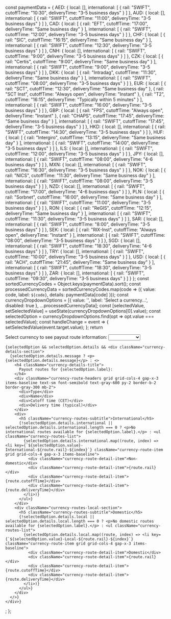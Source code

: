   const paymentData = {
    AED: {
      local: [],
      international: [
        { rail: "SWIFT", cutoffTime: "10:30", deliveryTime: "3-5 business days" }
      ]
    },
    AUD: {
      local: [],
      international: [
        { rail: "SWIFT", cutoffTime: "11:00", deliveryTime: "3-5 business days" }
      ]
    },
    CAD: {
      local: [
        { rail: "EFT", cutoffTime: "17:00", deliveryTime: "Same business day" }
      ],
      international: [
        { rail: "SWIFT", cutoffTime: "12:00", deliveryTime: "3-5 business days" }
      ]
    },
    CHF: {
      local: [
        { rail: "SIC", cutoffTime: "16:15", deliveryTime: "Same business day" }
      ],
      international: [
        { rail: "SWIFT", cutoffTime: "12:30", deliveryTime: "3-5 business days" }
      ]
    },
    CNH: {
      local: [],
      international: [
        { rail: "SWIFT", cutoffTime: "9:00", deliveryTime: "3-5 business days" }
      ]
    },
    CZK: {
      local: [
        { rail: "Certis", cutoffTime: "9:00", deliveryTime: "Same business day" }
      ],
      international: [
        { rail: "SWIFT", cutoffTime: "9:00", deliveryTime: "3-5 business days" }
      ]
    },
    DKK: {
      local: [
        { rail: "Intradag", cutoffTime: "11:30", deliveryTime: "Same business day" }
      ],
      international: [
        { rail: "SWIFT", cutoffTime: "08:00", deliveryTime: "3-5 business days" }
      ]
    },
    EUR: {
      local: [
        { rail: "SCT", cutoffTime: "12:30", deliveryTime: "Same business day" },
        { rail: "SCT Inst", cutoffTime: "Always open", deliveryTime: "Instant" },
        { rail: "T2", cutoffTime: "16:15", deliveryTime: "Typically within 5 minutes" }
      ],
      international: [
        { rail: "SWIFT", cutoffTime: "16:00", deliveryTime: "3-5 business days" }
      ]
    },
    GBP: {
      local: [
        { rail: "FPS", cutoffTime: "Always open", deliveryTime: "Instant" },
        { rail: "CHAPS", cutoffTime: "17:45", deliveryTime: "Same business day" }
      ],
      international: [
        { rail: "SWIFT", cutoffTime: "17:45", deliveryTime: "3-5 business days" }
      ]
    },
    HKD: {
      local: [],
      international: [
        { rail: "SWIFT", cutoffTime: "14:30", deliveryTime: "3-5 business days" }
      ]
    },
    HUF: {
      local: [
        { rail: "Intergiro", cutoffTime: "13:15", deliveryTime: "Same business day" }
      ],
      international: [
        { rail: "SWIFT", cutoffTime: "14:00", deliveryTime: "3-5 business days" }
      ]
    },
    ILS: {
      local: [],
      international: [
        { rail: "SWIFT", cutoffTime: "12:00", deliveryTime: "3-5 business days" }
      ]
    },
    JPY: {
      local: [],
      international: [
        { rail: "SWIFT", cutoffTime: "08:00", deliveryTime: "4-6 business days" }
      ]
    },
    MXN: {
      local: [],
      international: [
        { rail: "SWIFT", cutoffTime: "16:30", deliveryTime: "3-5 business days" }
      ]
    },
    NOK: {
      local: [
        { rail: "NICS", cutoffTime: "11:30", deliveryTime: "Same business day" }
      ],
      international: [
        { rail: "SWIFT", cutoffTime: "08:00", deliveryTime: "3-5 business days" }
      ]
    },
    NZD: {
      local: [],
      international: [
        { rail: "SWIFT", cutoffTime: "17:00", deliveryTime: "4-6 business days" }
      ]
    },
    PLN: {
      local: [
        { rail: "Sorbnet", cutoffTime: "16:00", deliveryTime: "Same business day" }
      ],
      international: [
        { rail: "SWIFT", cutoffTime: "11:00", deliveryTime: "3-5 business days" }
      ]
    },
    RON: {
      local: [
        { rail: "ReGIS", cutoffTime: "12:15", deliveryTime: "Same business day" }
      ],
      international: [
        { rail: "SWIFT", cutoffTime: "11:30", deliveryTime: "3-5 business days" }
      ]
    },
    SAR: {
      local: [],
      international: [
        { rail: "SWIFT", cutoffTime: "8:00", deliveryTime: "3-5 business days" }
      ]
    },
    SEK: {
      local: [
        { rail: "RIX-Inst", cutoffTime: "Always open", deliveryTime: "Instant" }
      ],
      international: [
        { rail: "SWIFT", cutoffTime: "08:00", deliveryTime: "3-5 business days" }
      ]
    },
    SGD: {
      local: [],
      international: [
        { rail: "SWIFT", cutoffTime: "18:30", deliveryTime: "4-6 business days" }
      ]
    },
    TRY: {
      local: [],
      international: [
        { rail: "SWIFT", cutoffTime: "10:00", deliveryTime: "3-5 business days" }
      ]
    },
    USD: {
      local: [
        { rail: "ACH", cutoffTime: "21:45", deliveryTime: "Same business day" }
      ],
      international: [
        { rail: "SWIFT", cutoffTime: "18:30", deliveryTime: "3-5 business days" }
      ]
    },
    ZAR: {
      local: [],
      international: [
        { rail: "SWIFT", cutoffTime: "09:30", deliveryTime: "3-5 business days" }
      ]
    }
  };
  const sortedCurrencyCodes = Object.keys(paymentData).sort();
  const processedCurrencyData = sortedCurrencyCodes.map(code => ({
    value: code,
    label: `${code}`,
    details: paymentData[code]
  }));
  const currencyDropdownOptions = [{
    value: '',
    label: 'Select a currency...',
    disabled: true
  }, ...processedCurrencyData];
  const [selectedValue, setSelectedValue] = useState(currencyDropdownOptions[0].value);
  const selectedOption = currencyDropdownOptions.find(opt => opt.value === selectedValue);
  const handleChange = event => {
    setSelectedValue(event.target.value);
  };
  return <div className="currency-dropdown-container">
    <label htmlFor="currency-routes-dropdown-css" className="currency-dropdown-label">
      Select currency to see payout route information:
    </label>
    <select id="currency-routes-dropdown-css" value={selectedValue} onChange={handleChange} className="currency-dropdown-select">
      {currencyDropdownOptions.map(option => <option key={option.value} value={option.value} disabled={option.disabled}>
        {option.label}
      </option>)}
    </select>

    {selectedOption && selectedOption.details && <div className="currency-details-section">
      {selectedOption.details.message ? <p>{selectedOption.details.message}</p> : <>
        <h4 className="currency-details-title">
          Payout routes for {selectedOption.label}:
        </h4>
        <div className="currency-route-headers grid grid-cols-4 gap-x-3 items-baseline text-sm font-semibold text-gray-600 py-2 border-b-2 border-gray-300 mb-2">
          <div>Type</div>
          <div>Name</div>
          <div>Cutoff time (CET)</div>
          <div>Delivery time (typical)</div>
        </div>
        <div>
          <h5 className="currency-routes-subtitle">International</h5>
          {!selectedOption.details.international || selectedOption.details.international.length === 0 ? <p>No international routes available for {selectedOption.label}.</p> : <ul className="currency-routes-list">
            {selectedOption.details.international.map((route, index) => <li key={`${selectedOption.value}-International-${route.rail}-${index}`} className="currency-route-item grid grid-cols-4 gap-x-3 items-baseline">
              <div className="currency-route-detail-item">Non-domestic</div>
              <div className="currency-route-detail-item">{route.rail}</div>
              <div className="currency-route-detail-item">{route.cutoffTime}</div>
              <div className="currency-route-detail-item">{route.deliveryTime}</div>
            </li>)}
          </ul>}
        </div>
        <div className="currency-routes-local-section">
          <h5 className="currency-routes-subtitle">Domestic</h5>
          {!selectedOption.details.local || selectedOption.details.local.length === 0 ? <p>No domestic routes available for {selectedOption.label}.</p> : <ul className="currency-routes-list">
            {selectedOption.details.local.map((route, index) => <li key={`${selectedOption.value}-Local-${route.rail}-${index}`} className="currency-route-item grid grid-cols-4 gap-x-3 items-baseline">
              <div className="currency-route-detail-item">Domestic</div>
              <div className="currency-route-detail-item">{route.rail}</div>
              <div className="currency-route-detail-item">{route.cutoffTime}</div>
              <div className="currency-route-detail-item">{route.deliveryTime}</div>
            </li>)}
          </ul>}
        </div>
      </>}
    </div>}
  </div>;
};